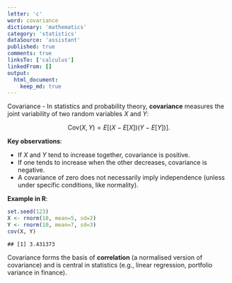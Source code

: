 ```yaml
---
letter: 'c'
word: covariance
dictionary: 'mathematics'
category: 'statistics'
dataSource: 'assistant'
published: true
comments: true
linksTo: ['calculus']
linkedFrom: []
output:
  html_document:
    keep_md: true
---
```




<a id="covariance">Covariance</a> - In statistics and probability theory, **covariance** measures the joint variability of two random variables $X$ and $Y$:

$$
\mathrm{Cov}(X, Y) = E\bigl[(X - E[X])(Y - E[Y])\bigr].
$$

**Key observations**:
- If $X$ and $Y$ tend to increase together, covariance is positive.
- If one tends to increase when the other decreases, covariance is negative.
- A covariance of zero does not necessarily imply independence (unless under specific conditions, like normality).

**Example in R**:

``` r
set.seed(123)
X <- rnorm(10, mean=5, sd=2)
Y <- rnorm(10, mean=7, sd=3)
cov(X, Y)
```

```
## [1] 3.431373
```

Covariance forms the basis of **correlation** (a normalised version of covariance) and is central in statistics (e.g., linear regression, portfolio variance in finance).

